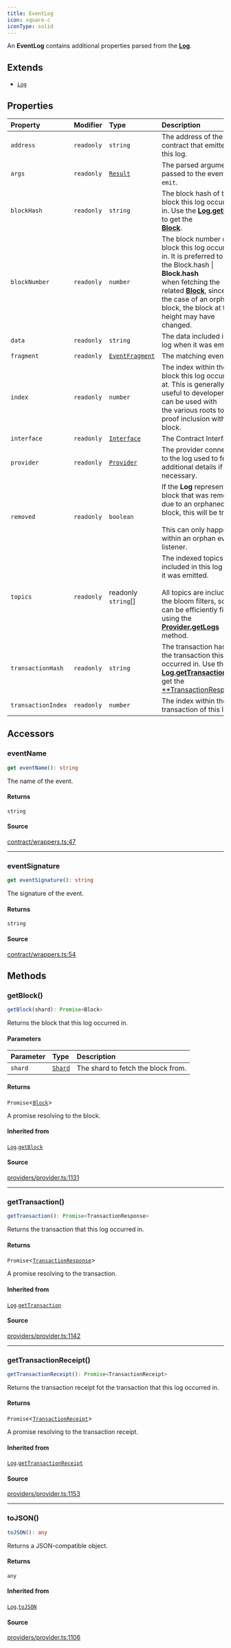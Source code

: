 ```yaml
---
title: EventLog
icon: square-c
iconType: solid
---
```


An **EventLog** contains additional properties parsed from the [**Log**](/content/classes/Log).

## Extends

- [`Log`](/content/classes/Log)

## Properties

| Property | Modifier | Type | Description | Inherited from |
| :------ | :------ | :------ | :------ | :------ |
| `address` | `readonly` | `string` | The address of the contract that emitted this log. | [`Log`](/content/classes/Log).`address` |
| `args` | `readonly` | [`Result`](/content/classes/Result) | The parsed arguments passed to the event by `emit`. | - |
| `blockHash` | `readonly` | `string` | The block hash of the block this log occurred in. Use the [**Log.getBlock**](/content/classes/Log#getblock) to get the<br />[**Block**](/content/classes/Block). | [`Log`](/content/classes/Log).`blockHash` |
| `blockNumber` | `readonly` | `number` | The block number of the block this log occurred in. It is preferred to use the Block.hash \| **Block.hash**<br />when fetching the related [**Block**](/content/classes/Block), since in the case of an orphaned block, the block at that<br />height may have changed. | [`Log`](/content/classes/Log).`blockNumber` |
| `data` | `readonly` | `string` | The data included in this log when it was emitted. | [`Log`](/content/classes/Log).`data` |
| `fragment` | `readonly` | [`EventFragment`](/content/classes/EventFragment) | The matching event. | - |
| `index` | `readonly` | `number` | The index within the block this log occurred at. This is generally not useful to developers, but can be used with<br />the various roots to proof inclusion within a block. | [`Log`](/content/classes/Log).`index` |
| `interface` | `readonly` | [`Interface`](/content/classes/Interface) | The Contract Interface. | - |
| `provider` | `readonly` | [`Provider`](/content/interfaces/Provider) | The provider connected to the log used to fetch additional details if necessary. | [`Log`](/content/classes/Log).`provider` |
| `removed` | `readonly` | `boolean` | If the **Log** represents a block that was removed due to an orphaned block, this will be true.<br /><br />This can only happen within an orphan event listener. | [`Log`](/content/classes/Log).`removed` |
| `topics` | `readonly` | readonly `string`[] | The indexed topics included in this log when it was emitted.<br /><br />All topics are included in the bloom filters, so they can be efficiently filtered using the<br />[**Provider.getLogs**](/content/interfaces/Provider#getlogs) method. | [`Log`](/content/classes/Log).`topics` |
| `transactionHash` | `readonly` | `string` | The transaction hash of the transaction this log occurred in. Use the<br />[**Log.getTransaction**](/content/classes/Log#gettransaction) to get the<br />[**TransactionResponse](/content/type-aliases/TransactionResponse). | [`Log`](/content/classes/Log).`transactionHash` |
| `transactionIndex` | `readonly` | `number` | The index within the transaction of this log. | [`Log`](/content/classes/Log).`transactionIndex` |

## Accessors

### eventName

```ts
get eventName(): string
```

The name of the event.

#### Returns

`string`

#### Source

[contract/wrappers.ts:47](https://github.com/dominant-strategies/quais.js/blob/3fde6763235c7029b19260e352cfa6956f8b8444/src/contract/wrappers.ts#L47)

***

### eventSignature

```ts
get eventSignature(): string
```

The signature of the event.

#### Returns

`string`

#### Source

[contract/wrappers.ts:54](https://github.com/dominant-strategies/quais.js/blob/3fde6763235c7029b19260e352cfa6956f8b8444/src/contract/wrappers.ts#L54)

## Methods

### getBlock()

```ts
getBlock(shard): Promise<Block>
```

Returns the block that this log occurred in.

#### Parameters

| Parameter | Type | Description |
| :------ | :------ | :------ |
| `shard` | [`Shard`](/content/enumerations/Shard) | The shard to fetch the block from. |

#### Returns

`Promise`\<[`Block`](/content/classes/Block)\>

A promise resolving to the block.

#### Inherited from

[`Log`](/content/classes/Log).[`getBlock`](/content/classes/Log#getblock)

#### Source

[providers/provider.ts:1131](https://github.com/dominant-strategies/quais.js/blob/3fde6763235c7029b19260e352cfa6956f8b8444/src/providers/provider.ts#L1131)

***

### getTransaction()

```ts
getTransaction(): Promise<TransactionResponse>
```

Returns the transaction that this log occurred in.

#### Returns

`Promise`\<[`TransactionResponse`](/content/type-aliases/TransactionResponse)\>

A promise resolving to the transaction.

#### Inherited from

[`Log`](/content/classes/Log).[`getTransaction`](/content/classes/Log#gettransaction)

#### Source

[providers/provider.ts:1142](https://github.com/dominant-strategies/quais.js/blob/3fde6763235c7029b19260e352cfa6956f8b8444/src/providers/provider.ts#L1142)

***

### getTransactionReceipt()

```ts
getTransactionReceipt(): Promise<TransactionReceipt>
```

Returns the transaction receipt fot the transaction that this log occurred in.

#### Returns

`Promise`\<[`TransactionReceipt`](/content/classes/TransactionReceipt)\>

A promise resolving to the transaction receipt.

#### Inherited from

[`Log`](/content/classes/Log).[`getTransactionReceipt`](/content/classes/Log#gettransactionreceipt)

#### Source

[providers/provider.ts:1153](https://github.com/dominant-strategies/quais.js/blob/3fde6763235c7029b19260e352cfa6956f8b8444/src/providers/provider.ts#L1153)

***

### toJSON()

```ts
toJSON(): any
```

Returns a JSON-compatible object.

#### Returns

`any`

#### Inherited from

[`Log`](/content/classes/Log).[`toJSON`](/content/classes/Log#tojson)

#### Source

[providers/provider.ts:1106](https://github.com/dominant-strategies/quais.js/blob/3fde6763235c7029b19260e352cfa6956f8b8444/src/providers/provider.ts#L1106)

